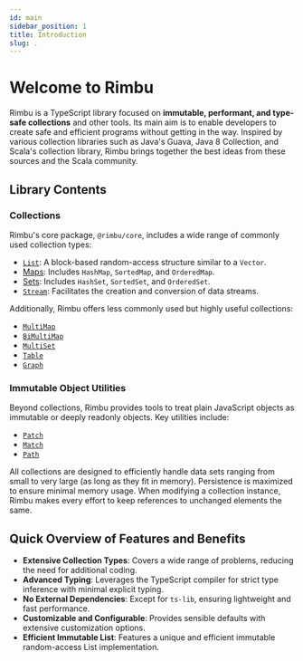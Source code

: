 ```yaml
---
id: main
sidebar_position: 1
title: Introduction
slug: .
---
```


# Welcome to Rimbu

Rimbu is a TypeScript library focused on **immutable, performant, and type-safe collections** and other tools. Its main aim is to enable developers to create safe and efficient programs without getting in the way. Inspired by various collection libraries such as Java's Guava, Java 8 Collection, and Scala's collection library, Rimbu brings together the best ideas from these sources and the Scala community.

## Library Contents

### Collections

Rimbu's core package, `@rimbu/core`, includes a wide range of commonly used collection types:

- [`List`](docs/collections/list): A block-based random-access structure similar to a `Vector`.
- [Maps](docs/collections/map): Includes `HashMap`, `SortedMap`, and `OrderedMap`.
- [Sets](docs/collections/set): Includes `HashSet`, `SortedSet`, and `OrderedSet`.
- [`Stream`](docs/collections/stream): Facilitates the creation and conversion of data streams.

Additionally, Rimbu offers less commonly used but highly useful collections:

- [`MultiMap`](docs/collections/multimap)
- [`BiMultiMap`](docs/collections/bimultimap)
- [`MultiSet`](docs/collections/multiset)
- [`Table`](docs/collections/table)
- [`Graph`](docs/collections/graph)

### Immutable Object Utilities

Beyond collections, Rimbu provides tools to treat plain JavaScript objects as immutable or deeply readonly objects. Key utilities include:

- [`Patch`](docs/deep/patch)
- [`Match`](docs/deep/match)
- [`Path`](docs/deep/path)

All collections are designed to efficiently handle data sets ranging from small to very large (as long as they fit in memory). Persistence is maximized to ensure minimal memory usage. When modifying a collection instance, Rimbu makes every effort to keep references to unchanged elements the same.

## Quick Overview of Features and Benefits

- **Extensive Collection Types**: Covers a wide range of problems, reducing the need for additional coding.
- **Advanced Typing**: Leverages the TypeScript compiler for strict type inference with minimal explicit typing.
- **No External Dependencies**: Except for `ts-lib`, ensuring lightweight and fast performance.
- **Customizable and Configurable**: Provides sensible defaults with extensive customization options.
- **Efficient Immutable List**: Features a unique and efficient immutable random-access List implementation.
